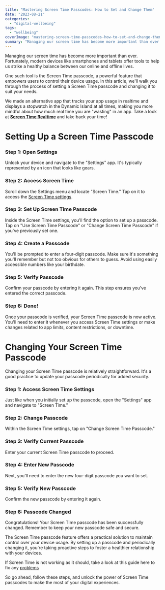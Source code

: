 ```yaml
---
title: "Mastering Screen Time Passcodes: How to Set and Change Them"
date: "2023-08-21"
categories: 
  - "digital-wellbeing"
tags: 
  - "wellbeing"
coverImage: "mastering-screen-time-passcodes-how-to-set-and-change-them.jpg"
summary: "Managing our screen time has become more important than ever. Fortunately, modern devices like smartphones and tablets offer tools to help us strike a healthy balance between our online and offline lives."
---
```


Managing our screen time has become more important than ever. Fortunately, modern devices like smartphones and tablets offer tools to help us strike a healthy balance between our online and offline lives. 

One such tool is the Screen Time passcode, a powerful feature that empowers users to control their device usage. In this article, we'll walk you through the process of setting a Screen Time passcode and changing it to suit your needs.

We made an alternative app that tracks your app usage in realtime and displays a stopwatch in the Dynamic Island at all times, making you more mindful about how much real time you are "wasting" in an app. Take a look at [**Screen Time Realtime**](https://apps.apple.com/app/apple-store/id6452629146?pt=118449936&ct=articles&mt=8) and take back your time!

# Setting Up a Screen Time Passcode

### Step 1: Open Settings
Unlock your device and navigate to the "Settings" app. It's typically represented by an icon that looks like gears.

### Step 2: Access Screen Time
Scroll down the Settings menu and locate "Screen Time." Tap on it to access the [Screen Time settings](https://support.apple.com/en-gb/HT211021).

### Step 3: Set Up Screen Time Passcode
Inside the Screen Time settings, you'll find the option to set up a passcode. Tap on "Use Screen Time Passcode" or "Change Screen Time Passcode" if you've previously set one.

### Step 4: Create a Passcode
You'll be prompted to enter a four-digit passcode. Make sure it's something you'll remember but not too obvious for others to guess. Avoid using easily accessible numbers like your birthdate.

### Step 5: Verify Passcode
Confirm your passcode by entering it again. This step ensures you've entered the correct passcode.

### Step 6: Done!
Once your passcode is verified, your Screen Time passcode is now active. You'll need to enter it whenever you access Screen Time settings or make changes related to app limits, content restrictions, or downtime.

# Changing Your Screen Time Passcode

Changing your Screen Time passcode is relatively straightforward. It's a good practice to update your passcode periodically for added security.

### Step 1: Access Screen Time Settings
Just like when you initially set up the passcode, open the "Settings" app and navigate to "Screen Time."

### Step 2: Change Passcode
Within the Screen Time settings, tap on "Change Screen Time Passcode."

### Step 3: Verify Current Passcode
Enter your current Screen Time passcode to proceed.

### Step 4: Enter New Passcode
Next, you'll need to enter the new four-digit passcode you want to set.

### Step 5: Verify New Passcode
Confirm the new passcode by entering it again.

### Step 6: Passcode Changed
Congratulations! Your Screen Time passcode has been successfully changed. Remember to keep your new passcode safe and secure.

The Screen Time passcode feature offers a practical solution to maintain control over your device usage. By setting up a passcode and periodically changing it, you're taking proactive steps to foster a healthier relationship with your devices. 

If Screen Time is not working as it should, take a look at this guide here to fix any [problems](/blog/screen-time-realtime-as-instagram-tracker)

So go ahead, follow these steps, and unlock the power of Screen Time passcodes to make the most of your digital experiences.